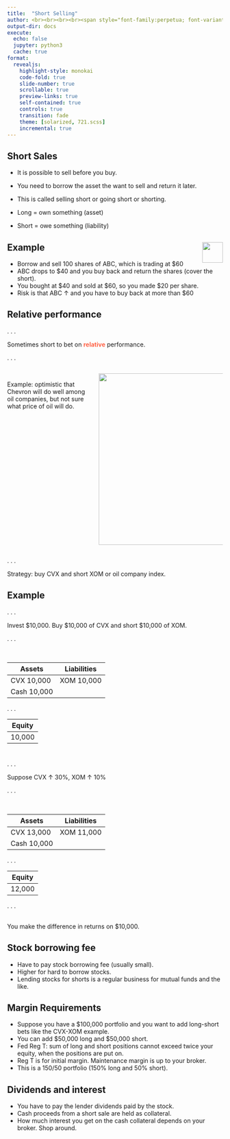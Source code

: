 ```yaml
---
title:  "Short Selling"
author: <br><br><br><br><span style="font-family:perpetua; font-variant:small-caps; color:#606060;">Kerry Back</span><br><br><img src="RiceBusiness-transparent-logo-sm.png"  height=80>
output-dir: docs
execute:
  echo: false
  jupyter: python3
  cache: true
format: 
  revealjs:
    highlight-style: monokai
    code-fold: true
    slide-number: true
    scrollable: true
    preview-links: true
    self-contained: true
    controls: true
    transition: fade
    theme: [solarized, 721.scss]
    incremental: true
---
```


## Short Sales

- It is possible to sell before you buy.

- You need to borrow the asset the want to sell and return it later.

- This is called selling short or going short or shorting.

- Long = own something (asset)
- Short = owe something (liability)

## Example  <a href=https://www.youtube.com/embed/x2J9s4HMJCY"><img src="images/youtube2.jpg" style="height:0.5in;" align="right"></a>

- Borrow and sell 100 shares of ABC, which is trading at $60
- ABC drops to $40 and you buy back and return the shares (cover the short).  
- You  bought at $40 and sold at $60, so you made $20 per share.
- Risk is that ABC $\uparrow$ and you have to buy back at more than $60


## Relative performance

. . .

Sometimes short to bet on [relative]{style="color:tomato; font-weight:bold;"} performance.

. . .

:::: {.columns}

::: {.column width="40%"}
<br>
Example: optimistic that Chevron will do well among oil companies, but not sure what price of oil will do.
:::
::: {.column width="60%"}
<img src=images/gas-station-1275484_1920.jpg height=400>
:::
::::

. . .

Strategy: buy CVX and short XOM or oil company index.

## Example

. . .

Invest $10,000.  Buy $10,000 of CVX and short $10,000 of XOM.

. . .

<br>

| Assets | Liabilities |
| ---    | ---         |
| CVX 10,000  | XOM 10,000|
| Cash 10,000  |          |

. . .


| Equity |
| ---    |
| 10,000

#

. . .

Suppose CVX $\uparrow$ 30%, XOM $\uparrow$ 10%

. . .

<br>

| Assets | Liabilities |
| ---    | ---         |
| CVX 13,000  | XOM 11,000|
| Cash 10,000  |          |

. . .


| Equity |
| ---    |
| 12,000

. . . 

<br>
You make the difference in returns on $10,000.

## Stock borrowing fee

- Have to pay stock borrowing fee (usually small).
- Higher for hard to borrow stocks.
- Lending stocks for shorts is a regular business for mutual funds and the like.

## Margin Requirements

- Suppose you have a $100,000 portfolio and you want to add long-short bets like the CVX-XOM example.
- You can add $50,000 long and $50,000 short.
- Fed Reg T: sum of long and short positions cannot exceed twice your equity, when the positions are put on.
- Reg T is for initial margin. Maintenance margin is up to your broker.
- This is a 150/50 portfolio (150% long and 50% short).

## Dividends and interest

- You have to pay the lender dividends paid by the stock.
- Cash proceeds from a short sale are held as collateral.
- How much interest you get on the cash collateral depends on your broker.  Shop around.




